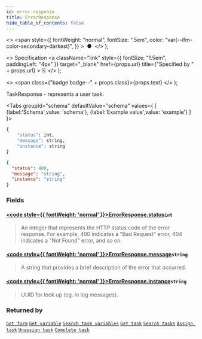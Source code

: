 ```yaml
---
id: error-response
title: ErrorResponse
hide_table_of_contents: false
---
```



  <>
    <span
      style={{
        fontWeight: "normal",
        fontSize: ".5em",
        color: "var(--ifm-color-secondary-darkest)",
      }}
    >
      &nbsp;●&nbsp;
    </span>
  </>
);

  <>
    Specification
    <a
      className="link"
      style={{ fontSize: "1.5em", paddingLeft: "4px" }}
      target="_blank"
      href={props.url}
      title={"Specified by " + props.url}
    >
      ⎘
    </a>
  </>
);

  <>
    <span class={"badge badge--" + props.class}>{props.text}</span>
  </>
);

TaskResponse - represents a user task.

<Tabs groupId="schema" defaultValue="schema" values={
[
{label:'Schema',value: 'schema'},
{label:'Example value',value: 'example'}
]
}>
<TabItem value='schema'>

```graphql
{
    "status": int,
    "message": string,
    "instance": string
}
```

</TabItem>

<TabItem value='example'>

```json
{
  "status": 400,
  "message": "string",
  "instance": "string"
}
```

</TabItem>
</Tabs>

### Fields

#### [<code style={{ fontWeight: 'normal' }}>ErrorResponse.<b>status</b></code>](#)<Bullet />`int` <Badge class="secondary" text="non-null"/>

> An integer that represents the HTTP status code of the error response. For example, 400 indicates a "Bad Request" error, 404 indicates a "Not Found" error, and so on.

#### [<code style={{ fontWeight: 'normal' }}>ErrorResponse.<b>message</b></code>](#)<Bullet />`string` <Badge class="secondary" text="non-null"/>

> A string that provides a brief description of the error that occurred.

#### [<code style={{ fontWeight: 'normal' }}>ErrorResponse.<b>instance</b></code>](#)<Bullet />`string`

> UUID for look up (eg. in log messages).

### Returned by

[`Get form`](/docs/apis-clients/tasklist-api-rest/controllers/tasklist-api-rest-form-controller.md#get-form) <Badge class="secondary" text="GET"/> <Bullet />
[`Get variable`](/docs/apis-clients/tasklist-api-rest/controllers/tasklist-api-rest-variables-controller.md#get-variable) <Badge class="secondary" text="GET"/> <Bullet />
[`Search task variables`](/docs/apis-clients/tasklist-api-rest/controllers/tasklist-api-rest-task-controller.md#search-task-variables) <Badge class="secondary" text="POST"/> <Bullet />
[`Get task`](/docs/apis-clients/tasklist-api-rest/controllers/tasklist-api-rest-task-controller.md#get-task) <Badge class="secondary" text="GET"/> <Bullet />
[`Search tasks`](/docs/apis-clients/tasklist-api-rest/controllers/tasklist-api-rest-task-controller.md#search-tasks) <Badge class="secondary" text="POST"/> <Bullet />
[`Assign task`](/docs/apis-clients/tasklist-api-rest/controllers/tasklist-api-rest-task-controller.md#assign-task) <Badge class="secondary" text="PATCH"/> <Bullet />
[`Unassign task`](/docs/apis-clients/tasklist-api-rest/controllers/tasklist-api-rest-task-controller.md#unassign-task) <Badge class="secondary" text="PATCH"/> <Bullet />
[`Complete task`](/docs/apis-clients/tasklist-api-rest/controllers/tasklist-api-rest-task-controller.md#complete-task) <Badge class="secondary" text="PATCH"/>
